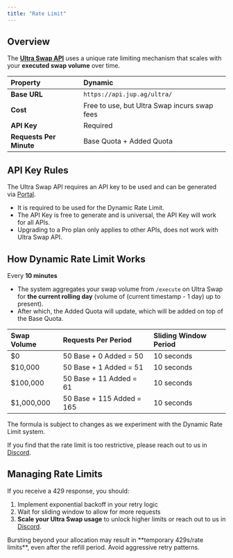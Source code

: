 ```yaml
---
title: "Rate Limit"
---
```


## Overview
The [**Ultra Swap API**](/docs/ultra) uses a unique rate limiting mechanism that scales with your **executed swap volume** over time.

| Property | Dynamic |
| :------- | :------ |
| **Base URL**            | `https://api.jup.ag/ultra/`                  |
| **Cost**                | Free to use, but Ultra Swap incurs swap fees |
| **API Key**             | Required                                     |
| **Requests Per Minute** | Base Quota + Added Quota                     |

## API Key Rules

The Ultra Swap API requires an API key to be used and can be generated via [Portal](https://portal.jup.ag).
* It is required to be used for the Dynamic Rate Limit.
* The API Key is free to generate and is universal, the API Key will work for all APIs.
* Upgrading to a Pro plan only applies to other APIs, does not work with Ultra Swap API.

<Card title="Read about Portal Rate Limits for full details" href="/portal/rate-limit" icon="book-open" horizontal/>

## How Dynamic Rate Limit Works

Every **10 minutes**

* The system aggregates your swap volume from `/execute` on Ultra Swap for **the current rolling day** (volume of (current timestamp - 1 day) up to present).
* After which, the Added Quota will update, which will be added on top of the Base Quota.

| Swap Volume | Requests Per Period       | Sliding Window Period |
| :---------- | :------------------------ | :-------------------- |
| $0          | 50 Base + 0 Added = 50    | 10 seconds            |
| $10,000     | 50 Base + 1 Added = 51    | 10 seconds            |
| $100,000    | 50 Base + 11 Added = 61   | 10 seconds            |
| $1,000,000  | 50 Base + 115 Added = 165 | 10 seconds            |

<Warning>
  The formula is subject to changes as we experiment with the Dynamic Rate Limit system.

  If you find that the rate limit is too restrictive, please reach out to us in [Discord](https://discord.gg/jup).
</Warning>

## Managing Rate Limits

If you receive a 429 response, you should:

1. Implement exponential backoff in your retry logic
2. Wait for sliding window to allow for more requests
3. **Scale your Ultra Swap usage** to unlock higher limits or reach out to us in [Discord](https://discord.gg/jup).

<Warning>
  Bursting beyond your allocation may result in **temporary 429s/rate limits**, even after the refill period. Avoid aggressive retry patterns.
</Warning>
